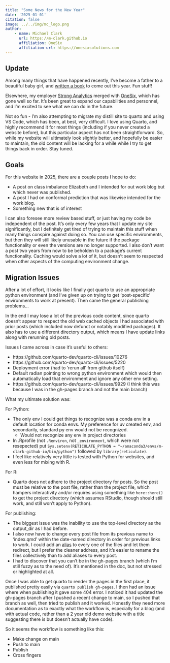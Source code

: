 ```yaml
---
title: "Some News for the New Year"
date: '2025-01-01'
citation: false
image: ../../img/mc_logo.png
author:
    - name: Michael Clark
      url: https://m-clark.github.io
      affiliation: OneSix
      affiliation-url: https://onesixsolutions.com
---
```



## Update

Among many things that have happened recently, I've become a father to a beautiful baby girl, and [written a book](https://m-clark.github.io/book-of-models) to come out this year. Fun stuff!

Elsewhere, my employer [Strong Analytics](https://www.strong.io/) merged with [OneSix](https://www.onesixsolutions.com/), which has gone well so far. It's been great to expand our capabilities and personnel, and I'm excited to see what we can do in the future.

Not so fun - I'm also attempting to migrate my distill site to quarto and using VS Code, which has been, at best, very difficult. I love using Quarto, and highly recommend it for most things (including if you never created a website before), but this particular aspect has not been straightforward. So, while my website will ultimately look slightly better, and hopefully be easier to maintain, the old content will be lacking for a while while I try to get things back in order. Stay tuned.


## Goals

For this website in 2025, there are a couple posts I hope to do:

- A post on class imbalance Elizabeth and I intended for out work blog but which never was published.
- A post I had on conformal prediction that was likewise intended for the work blog.
- Something new that is of interest

I can also foresee more review based stuff, or just having my code be independent of the post. It's only every few years that I update my site significantly, but I definitely get tired of trying to maintain this stuff when many things conspire against doing so. You can use specific environments, but then they will still likely unusable in the future if the package functionality or even the versions are no longer supported. I also don't want a post two years from now to be beholden to a package's current functionality. Caching would solve a lot of it, but doesn't seem to respected when other aspects of the computing environment change.

## Migration Issues

After a lot of effort, it looks like I finally got quarto to use an appropriate python environment (and I've given up on trying to get 'post-specific' environments to work at present). Then came the general publishing problems...

In the end I may lose a lot of the previous code content, since quarto doesn't appear to respect the old web cached objects I had associated with prior posts (which included now defunct or notably modified packages). It also has to use a different directory output, which means I have update links along with rerunning old posts.


Issues I came across in case it's useful to others:

- https://github.com/quarto-dev/quarto-cli/issues/10276
- https://github.com/quarto-dev/quarto-cli/issues/5220
- Deployment error (had to 'rerun all' from github itself)
- Default radian pointing to wrong python environment which would then automatically load that environment and ignore any other env setting.
- https://github.com/quarto-dev/quarto-cli/issues/9929 (I think this was because I was in the gh-pages branch and not the main branch)

What my ultimate solution was:

For Python:

- The only env I could get things to recognize was a conda env in a default location for conda envs. My preference for uv created env, and secondarily, standard py env would not be recognized. 
    - Would not recognize any env in project directories
- In .Rprofile (not `.Renviron`, not `_environment`, which were not resepected) put `Sys.setenv(RETICULATE_PYTHON = "~/anaconda3/envs/m-clark-github-io/bin/python")` followed by `library(reticulate)`.
- I feel like relatively very little is tested with Python for websites, and even less for mixing with R.

For R:

- Quarto does not adhere to the project directory for posts. So the post must be relative to the post file, rather than the project file, which hampers interactivity and/or requires using something like `here::here()` to get the project directory (which assumes RStudio, though should still work, and still won't apply to Python).

For publishing:

- The biggest issue was the inability to use the top-level directory as the output_dir as I had before.
- I also now have to change every post file from its previous name to 'index.qmd' within the date-named directory in order for previous links to work. I could add an [alias](https://quarto.org/docs/websites/website-navigation.html#redirects) to every one of the files and let them redirect, but I prefer the cleaner address, and it's easier to rename the files collectively than to add aliases to every post.
- I had to discover that you can't be in the gh-pages branch (which I'm still fuzzy as to the need of). It's mentioned in the doc, but not stressed or highlighted at all. 

Once I was able to get quarto to render the pages in the first place, it published pretty easily via `quarto publish gh-pages`. I then had an issue where when publishing it gave some 404 error. I noticed it had updated the gh-pages branch after I pushed a recent change to main, so I pushed that branch as well, then tried to publish and it worked. Honestly they need more documentation as to exactly what the workflow is, especially for a blog (and with actual code, rather than a 2 year old demo website with a title suggesting there is but doesn't actually have code).

So it seems the workflow is something like this:

- Make change on main
- Push to main
- Publish
- Cross fingers

